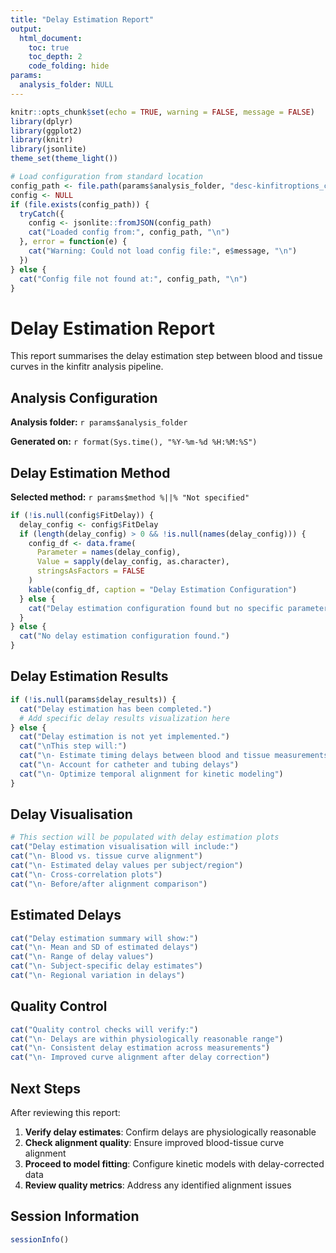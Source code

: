 ```yaml
---
title: "Delay Estimation Report"
output: 
  html_document:
    toc: true
    toc_depth: 2
    code_folding: hide
params:
  analysis_folder: NULL
---
```


```r
knitr::opts_chunk$set(echo = TRUE, warning = FALSE, message = FALSE)
library(dplyr)
library(ggplot2)
library(knitr)
library(jsonlite)
theme_set(theme_light())

# Load configuration from standard location
config_path <- file.path(params$analysis_folder, "desc-kinfitroptions_config.json")
config <- NULL
if (file.exists(config_path)) {
  tryCatch({
    config <- jsonlite::fromJSON(config_path)
    cat("Loaded config from:", config_path, "\n")
  }, error = function(e) {
    cat("Warning: Could not load config file:", e$message, "\n")
  })
} else {
  cat("Config file not found at:", config_path, "\n")
}
```

# Delay Estimation Report

This report summarises the delay estimation step between blood and tissue curves in the kinfitr analysis pipeline.

## Analysis Configuration

**Analysis folder:** `r params$analysis_folder`

**Generated on:** `r format(Sys.time(), "%Y-%m-%d %H:%M:%S")`

## Delay Estimation Method

**Selected method:** `r params$method %||% "Not specified"`

```r
if (!is.null(config$FitDelay)) {
  delay_config <- config$FitDelay
  if (length(delay_config) > 0 && !is.null(names(delay_config))) {
    config_df <- data.frame(
      Parameter = names(delay_config),
      Value = sapply(delay_config, as.character),
      stringsAsFactors = FALSE
    )
    kable(config_df, caption = "Delay Estimation Configuration")
  } else {
    cat("Delay estimation configuration found but no specific parameters defined.")
  }
} else {
  cat("No delay estimation configuration found.")
}
```

## Delay Estimation Results

```r
if (!is.null(params$delay_results)) {
  cat("Delay estimation has been completed.")
  # Add specific delay results visualization here
} else {
  cat("Delay estimation is not yet implemented.")
  cat("\nThis step will:")
  cat("\n- Estimate timing delays between blood and tissue measurements")
  cat("\n- Account for catheter and tubing delays")
  cat("\n- Optimize temporal alignment for kinetic modeling")
}
```

## Delay Visualisation

```r
# This section will be populated with delay estimation plots
cat("Delay estimation visualisation will include:")
cat("\n- Blood vs. tissue curve alignment")
cat("\n- Estimated delay values per subject/region")
cat("\n- Cross-correlation plots")
cat("\n- Before/after alignment comparison")
```

## Estimated Delays

```r
cat("Delay estimation summary will show:")
cat("\n- Mean and SD of estimated delays")
cat("\n- Range of delay values")
cat("\n- Subject-specific delay estimates")
cat("\n- Regional variation in delays")
```

## Quality Control

```r
cat("Quality control checks will verify:")
cat("\n- Delays are within physiologically reasonable range")
cat("\n- Consistent delay estimation across measurements")
cat("\n- Improved curve alignment after delay correction")
```

## Next Steps

After reviewing this report:

1. **Verify delay estimates**: Confirm delays are physiologically reasonable
2. **Check alignment quality**: Ensure improved blood-tissue curve alignment
3. **Proceed to model fitting**: Configure kinetic models with delay-corrected data
4. **Review quality metrics**: Address any identified alignment issues

## Session Information

```r
sessionInfo()
```